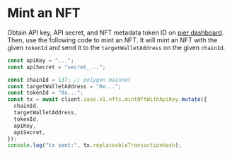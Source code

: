 # Mint an NFT

Obtain API key, API secret, and NFT metadata token ID on [pier dashboard](https://dashboard.pierwallet.com). Then, use the following code to mint an NFT. It will mint an NFT with the given `tokenId` and send it to the `targetWalletAddress` on the given `chainId`.

```ts
const apiKey = "...";
const apiSecret = "secret_...";

const chainId = 137; // polygon mainnet
const targetWalletAddress = "0x...";
const tokenId = "0x...";
const tx = await client.saas.v1.nfts.mintNftWithApiKey.mutate({
  chainId,
  targetWalletAddress,
  tokenId,
  apiKey,
  apiSecret,
});
console.log("tx sent:", tx.replaceableTransactionHash);
```
